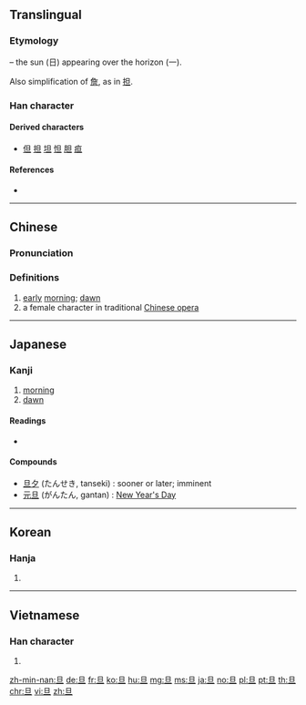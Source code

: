 {{also|且}}
==Translingual==

===Etymology===
{{Han etyl}}
{{Han compound|日|一|ls=ic}} – the sun (日) appearing over the horizon (一).

Also simplification of [[詹]], as in [[担]].

===Han character===
{{Han char|rn=72|rad=日|as=01|sn=5|four=60100|canj=AM|ids=⿱日一}}

====Derived characters====
* [[但]] [[担]] [[坦]] [[怛]] [[胆]] [[疸]]

====References====
* {{Han ref|kx=0489.030|dkj=13734|dj=0850.010|hdz=21483.010|uh=65E6|ud=26086|bh=A5B9|bd=42425}}

----

==Chinese==
{{zh-forms}}

===Pronunciation===
{{zh-pron
|m=dàn
|c=daan2,daan3
|h=pfs=
|md=
|mn=taⁿ/tòaⁿ
|w=
|mc=y
|oc=y
|cat=n
}}

===Definitions===
{{zh-hanzi}}

# [[early]] [[morning]]; [[dawn]]
# a female character in traditional [[Chinese opera]]

----

==Japanese==

===Kanji===
{{ja-kanji|grade=|rs=日01}}

# [[morning]]
# [[dawn]]

====Readings====
* {{ja-readings|on=[[たん]] (tan)|kun=[[あした]] (ashita)}}

====Compounds====
{{top2}}
* [[旦夕]] (たんせき, tanseki) : sooner or later; imminent
* [[元旦]] (がんたん, gantan) : [[New Year's Day]]
{{bottom}}

----

==Korean==

===Hanja===
{{ko-hanja|hangeul=[[단]]|eumhun=|rv=dan|mr=tan|y=tan}}

# {{defn|lang=ko|sort=日01}}

----

==Vietnamese==

===Han character===
{{vi-hantu|[[đán]], [[đắn]], [[đến]]|rs=日01}}

# {{defn|lang=vi|sort=日01}}

[[zh-min-nan:旦]]
[[de:旦]]
[[fr:旦]]
[[ko:旦]]
[[hu:旦]]
[[mg:旦]]
[[ms:旦]]
[[ja:旦]]
[[no:旦]]
[[pl:旦]]
[[pt:旦]]
[[th:旦]]
[[chr:旦]]
[[vi:旦]]
[[zh:旦]]